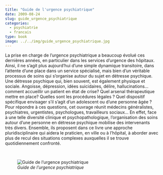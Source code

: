 ```yaml
---
title: "Guide de l'urgence psychiatrique"
date: 2009-08-24
slug: guide_urgence_psychiatrique
categories:
  - psychiatrie
  - francais
type: book
image: ../../img/guide_urgence_psychiatrique.jpg
---
```


La prise en charge de l’urgence psychiatrique a beaucoup évolué ces dernières années, en particulier dans les services d’urgence des hôpitaux.
Ainsi, il ne s’agit plus aujourd’hui d’une simple dynamique transitoire, dans l’attente d’une place dans un service spécialisé, mais bien d’un véritable processus de soins qui s’organise autour du sujet en détresse psychique.
Une détresse psychique qui, bien souvent, est également physique et sociale.
Angoisse, dépression, idées suicidaires, délire, hallucinations…
comment accueillir un patient en état de crise? Quel arsenal thérapeutique mettre en place?
Quelles sont les procédures légales ?
Quel dispositif spécifique envisager s’il s’agit d’un adolescent ou d’une personne âgée ?
Pour répondre à ces questions, cet ouvrage réunit médecins généralistes, psychiatres, urgentistes, psychologues, travailleurs sociaux…
En effet, face à une telle diversité clinique et psychopathologique, l’organisation des soins autour d’une personne en détresse psychique mobilise des intervenants très divers.
Ensemble, ils proposent dans ce livre une approche pluridisciplinaire qui aidera le praticien, en ville ou à l’hôpital, à aborder avec plus de recul des situations complexes auxquelles il se trouve quotidiennement confronté.

<br>

![_Guide de l'urgence psychiatrique_](../../img/guide_urgence_psychiatrique.jpg)
